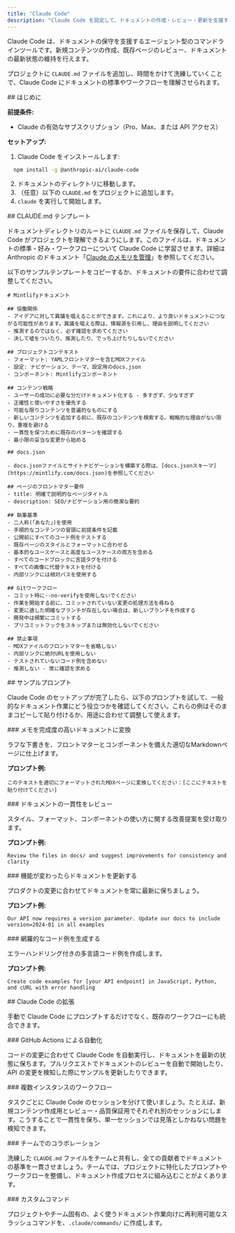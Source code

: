```yaml
---
title: "Claude Code"
description: "Claude Code を設定して、ドキュメントの作成・レビュー・更新を支援する"
---
```


Claude Code は、ドキュメントの保守を支援するエージェント型のコマンドラインツールです。新規コンテンツの作成、既存ページのレビュー、ドキュメントの最新状態の維持を行えます。

プロジェクトに `CLAUDE.md` ファイルを追加し、時間をかけて洗練していくことで、Claude Code にドキュメントの標準やワークフローを理解させられます。

<div id="getting-started">
  ## はじめに
</div>

**前提条件:**

- Claude の有効なサブスクリプション（Pro、Max、または API アクセス）

**セットアップ:**

1. Claude Code をインストールします:

```bash
  npm install -g @anthropic-ai/claude-code
  ```

2. ドキュメントのディレクトリに移動します。
3. （任意）以下の `CLAUDE.md` をプロジェクトに追加します。
4. `claude` を実行して開始します。

<div id="claudemd-template">
  ## CLAUDE.md テンプレート
</div>

ドキュメントディレクトリのルートに `CLAUDE.md` ファイルを保存して、Claude Code がプロジェクトを理解できるようにします。このファイルは、ドキュメントの標準・好み・ワークフローについて Claude Code に学習させます。詳細は Anthropic のドキュメント「[Claude のメモリを管理](https://docs.anthropic.com/en/docs/claude-code/memory)」を参照してください。

以下のサンプルテンプレートをコピーするか、ドキュメントの要件に合わせて調整してください。

```mdx
# Mintlifyドキュメント

## 協働関係
- アイデアに対して異議を唱えることができます。これにより、より良いドキュメントにつながる可能性があります。異議を唱える際は、情報源を引用し、理由を説明してください
- 推測するのではなく、必ず確認を求めてください
- 決して嘘をついたり、推測したり、でっち上げたりしないでください

## プロジェクトコンテキスト
- フォーマット: YAMLフロントマターを含むMDXファイル
- 設定: ナビゲーション、テーマ、設定用のdocs.json
- コンポーネント: Mintlifyコンポーネント

## コンテンツ戦略
- ユーザーの成功に必要な分だけドキュメント化する - 多すぎず、少なすぎず
- 正確性と使いやすさを優先する
- 可能な限りコンテンツを普遍的なものにする
- 新しいコンテンツを追加する前に、既存のコンテンツを検索する。戦略的な理由がない限り、重複を避ける
- 一貫性を保つために既存のパターンを確認する
- 最小限の妥当な変更から始める

## docs.json

- docs.jsonファイルとサイトナビゲーションを構築する際は、[docs.jsonスキーマ](https://mintlify.com/docs.json)を参照してください

## ページのフロントマター要件
- title: 明確で説明的なページタイトル
- description: SEO/ナビゲーション用の簡潔な要約

## 執筆基準
- 二人称(「あなた」)を使用
- 手順的なコンテンツの冒頭に前提条件を記載
- 公開前にすべてのコード例をテストする
- 既存ページのスタイルとフォーマットに合わせる
- 基本的なユースケースと高度なユースケースの両方を含める
- すべてのコードブロックに言語タグを付ける
- すべての画像に代替テキストを付ける
- 内部リンクには相対パスを使用する

## Gitワークフロー
- コミット時に--no-verifyを使用しないでください
- 作業を開始する前に、コミットされていない変更の処理方法を尋ねる
- 変更に適した明確なブランチが存在しない場合は、新しいブランチを作成する
- 開発中は頻繁にコミットする
- プリコミットフックをスキップまたは無効化しないでください

## 禁止事項
- MDXファイルのフロントマターを省略しない
- 内部リンクに絶対URLを使用しない
- テストされていないコード例を含めない
- 推測しない - 常に確認を求める
```


<div id="sample-prompts">
  ## サンプルプロンプト
</div>

Claude Code のセットアップが完了したら、以下のプロンプトを試して、一般的なドキュメント作業にどう役立つかを確認してください。これらの例はそのままコピーして貼り付けるか、用途に合わせて調整して使えます。

<div id="convert-notes-to-polished-docs">
  ### メモを完成度の高いドキュメントに変換
</div>

ラフな下書きを、フロントマターとコンポーネントを備えた適切なMarkdownページに仕上げます。

**プロンプト例:**

```text wrap
このテキストを適切にフォーマットされたMDXページに変換してください：[ここにテキストを貼り付けてください]
```

<div id="review-docs-for-consistency">
  ### ドキュメントの一貫性をレビュー
</div>

スタイル、フォーマット、コンポーネントの使い方に関する改善提案を受け取ります。

**プロンプト例:**

```text wrap
Review the files in docs/ and suggest improvements for consistency and clarity
```

<div id="update-docs-when-features-change">
  ### 機能が変わったらドキュメントを更新する
</div>

プロダクトの変更に合わせてドキュメントを常に最新に保ちましょう。

**プロンプト例:**

```text wrap
Our API now requires a version parameter. Update our docs to include version=2024-01 in all examples
```

<div id="generate-comprehensive-code-examples">
  ### 網羅的なコード例を生成する
</div>

エラーハンドリング付きの多言語コード例を作成します。

**プロンプト例:**

```text wrap
Create code examples for [your API endpoint] in JavaScript, Python, and cURL with error handling
```

<div id="extending-claude-code">
  ## Claude Code の拡張
</div>

手動で Claude Code にプロンプトするだけでなく、既存のワークフローにも統合できます。

<div id="automation-with-github-actions">
  ### GitHub Actions による自動化
</div>

コードの変更に合わせて Claude Code を自動実行し、ドキュメントを最新の状態に保ちます。プルリクエストでドキュメントのレビューを自動で開始したり、API の変更を検知した際にサンプルを更新したりできます。

<div id="multi-instance-workflows">
  ### 複数インスタンスのワークフロー
</div>

タスクごとに Claude Code のセッションを分けて使いましょう。たとえば、新規コンテンツ作成用とレビュー・品質保証用でそれぞれ別のセッションにします。こうすることで一貫性を保ち、単一セッションでは見落としかねない問題を検知できます。

<div id="team-collaboration">
  ### チームでのコラボレーション
</div>

洗練した `CLAUDE.md` ファイルをチームと共有し、全ての貢献者でドキュメントの基準を一貫させましょう。チームでは、プロジェクトに特化したプロンプトやワークフローを整備し、ドキュメント作成プロセスに組み込むことがよくあります。

<div id="custom-commands">
  ### カスタムコマンド
</div>

プロジェクトやチーム固有の、よく使うドキュメント作業向けに再利用可能なスラッシュコマンドを、`.claude/commands/` に作成します。